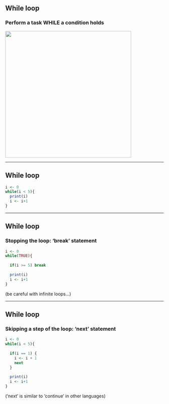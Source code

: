 ## While loop

### Perform a task WHILE a condition holds

<img src="Images/WhileLoop.png" style="width: 400px;"/>

---

## While loop

```{r}
i <- 0
while(i < 5){
  print(i)
  i <- i+1
}
```

--- 

## While loop

### Stopping the loop: 'break' statement
```{r}
i <- 0
while(TRUE){
  
  if(i >= 5) break
  
  print(i)
  i <- i+1
}
```
(be careful with infinite loops...)

--- 

## While loop

### Skipping a step of the loop: 'next' statement
```{r}
i <- 0
while(i < 5){
  
  if(i == 1) {
    i <- i + 1
    next
  }
  
  print(i)
  i <- i+1
}
```
('next' is similar to 'continue' in other languages)